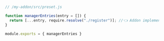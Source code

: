 ```js
// /my-addon/src/preset.js

function managerEntries(entry = []) {
  return [...entry, require.resolve("./register")]; //👈 Addon implementation
}

module.exports = { managerEntries }
```